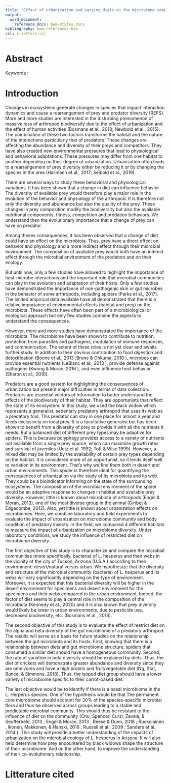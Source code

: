 ```yaml
---
title: "Effect of urbanization and varying diets on the microbiome composition of the black widow (Latrodectus hesperus)"
output: 
  word_document:
    reference_docx: bwm-styles.docx
bibliography: bwm-references.bib
csl: e-letters.csl
---
```


# Abstract {.unnumbered}

Keywords :


\newpage
# Introduction {.unnumbered}

Changes in ecosystems generate changes in species that impact interaction dynamics and cause a rearrangement of prey and predator diversity (REFS). More and more studies are interested in the disturbing phenomenon of massive loss of arthropod biodiversity due to the effect of urbanization and the effect of human activities (Bosmans et al., 2018; Newbold et al., 2015). The combination of these two factors transforms the habitat and the nature of the interactions particularly that of predators. These changes are affecting the abundance and diversity of their preys and competitors. They have also created new environmental pressures that lead to physiological and behavioral adaptations. These pressures may differ from one habitat to another depending on their degree of urbanization. Urbanization often leads to a rearrangement of prey diversity either by reducing it or by changing the species in the area (Hallmann et al., 2017; Seibold et al., 2019).

There are several ways to study these behavioral and physiological variations. It has been shown that a change in diet can influence behavior. The diversity of available prey would therefore play a major role in the evolution of the behavior and physiology of the arthropod. It is therefore not only the diversity and abundance but also the quality of the prey. These changes in prey composition modify the biodiversity but also the available nutritional components, fitness, competition and predation behaviors. We understand then the evolutionary importance that a change of prey can have on predator.

Among theses consequences, it has been observed that a change of diet could have an effect on the microbiota. Thus, prey have a direct effect on behavior and physiology and a more indirect effect through their microbial environment. The composition of available prey would both have an indirect effect through the microbial environment of the predators and on their ecology.

But until now, only a few studies have allowed to highlight the importance of host-microbe interactions and the important role that microbial communities can play in the evolution and adaptation of their hosts. Only a few studies have demonstrated the importance of non-pathogenic skin or gut microbes in the behavior of some arthropods, including spiders (Parks et al., 2017). The limited empirical data available have all demonstrated that there is a relative importance of environmental effects (habitat and prey) on the microbiota. These effects have often been part of a microbiological or ecological approach but only few studies combine the aspects to understand the consequences.

However, more and more studies have demonstrated the importance of the microbiota. The microbiome have been shown to contribute to nutrition, protection from parasites and pathogens, modulation of immune responses, and communication. The extent of these roles is not yet clear and awaits further study. In addition to their obvious contribution to food digestion and detoxification (Boone et al., 2013 ;Brune & Ohkuma, 2010 ), microbes can provide essential nutrients (LeBlanc et al., 2013 ), provide defense against pathogens (Kwong & Moran, 2016 ), and even influence host behavior (Sharon et al., 2010). 

Predators are a good system for highlighting the consequences of urbanization but present major difficulties in terms of data collection. Predators are essential vectors of information to better understand the effects of the biodiversity of their habitat. They are opportunists that reflect the state of its ecosystem. In this study, we used the black widow which represents a generalist, sedentary predatory arthropod that uses its web as a predatory tool. This predator can stay in one place for almost a year and feeds exclusively on local prey. It is a facultative generalist but has been shown to benefit from a diversity of prey to provide it with all the nutrients it needs. But a balanced diet of different prey types may be adaptive for spiders. This is because polyphagy provides access to a variety of nutrients not available from a single prey source, which can maximize growth rates and survival of juveniles (Uetz et al. 1992; Toft & Wise 1999). However, a mixed diet may be limited by the availability of certain prey types depending on the habitat. It is considered more of an opportunist, so it lends itself well to variation in its environment. That's why we find them both in desert and urban environments. This spider is therefore ideal for quantifying the consequences of urbanization via the study of its microbiota and its web. They could be a bioindicator informing on the state of the surrounding ecosystems. The composition of the microbial environment of the spider would be an adaptive response to changes in habitat and available prey diversity. 
However, little is known about microbiota of arthropods (Engel & Moran, 2013), one of the most diverse group in the animal (Giribet & Edgecombe, 2012). Also, yet little is known about urbanization effects on microbiomes. Here, we combine laboratory and field experiments to evaluate the impact of urbanization on microbiome community and body condition of predatory insects. In the field, we compared 4 different habitats to measure the impact of urbanization on microbiome diversity. Under laboratory conditions, we study the influence of restricted diet on microbiome diversity.

The first objective of this study is to characterize and compare the microbial communities  (more specifically, bacteria) of L. hesperus and their webs in the vicinity of the city of Tucson, Arizona (U.S.A.) according to their environment: desert/natural versus urban.
We hypothesize that the diversity and structure of the microbial community (bacteria) of L. hesperus and its webs will vary significantly depending on the type of environment. Moreover, it is expected that this bacterial diversity will be higher in the desert environment for specimens and desert environment for the specimens and their webs compared to the urban environment. Indeed, the factor of diet seems to play a central role in the composition of the microbiota (Kennedy et al., 2020) and it is also known that prey diversity would likely be lower in urban environments, due to pesticide use, decreased biodiversity, etc. (Bosmans et al., 2018).

The second objective of this study is to evaluate the effect of restrict diet on the alpha and beta diversity of the gut microbiome of a predatory arthropod. 
The results will serve as a basis for future studies on the relationship between the gut microbiota and its hosts. First, knowing that there is a relationship between diets and gut microbiome structure, spiders that consumed a similar diet should have a homogeneous community. Second, the rate of variation in beta diversity should be explained by diets. Thus, the diet of crickets will demonstrate greater abundance and diversity since they are omnivores and have a high protein and fruit/vegetable diet (Ng, Stat, Bunce, & Simmons, 2018). Thus, the isopod diet group should have a lower variety of microbiome specific to their carrot-based diet. 

The last objective would be to identify if there is a basal microbiome in the L. Herperus species. 
One of the hypothesis would be that The permanent core microbiome should account for 30% of the species-specific microbial flora and thus be observed across groups leading to a stable and predictable microbial community. This should thus be resistant to the influence of diet on the community (Chu, Spencer, Curzi, Zavala, & Seufferheld, 2013 ; Engel & Moran, 2013 ; Reese & Dunn, 2018 ; Ruokolainen , Ikonen, Makkonen, & Hanski, 2016 ; Russell et al., 2009 ; Sanders et al., 2014 ). 
This study will provide a better understanding of the impacts of urbanization on the microbial ecology of L. hesperus in Arizona. It will also help determine how prey encountered by black widows shape the structure of their microbiome. And on the other hand, to improve the understanding of their co-evolutionary relationship.


\newpage
# Litterature cited {.unnumbered}

<div id="refs"></div>